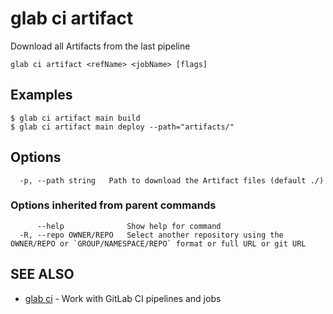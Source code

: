 # glab ci artifact

Download all Artifacts from the last pipeline

```
glab ci artifact <refName> <jobName> [flags]
```

## Examples

```
$ glab ci artifact main build
$ glab ci artifact main deploy --path="artifacts/"

```

## Options

```
  -p, --path string   Path to download the Artifact files (default ./)
```

### Options inherited from parent commands

```
      --help              Show help for command
  -R, --repo OWNER/REPO   Select another repository using the OWNER/REPO or `GROUP/NAMESPACE/REPO` format or full URL or git URL
```

## SEE ALSO

- [glab ci](glab_ci.md) - Work with GitLab CI pipelines and jobs
